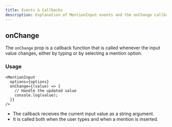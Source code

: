 ```yaml
---
title: Events & Callbacks
description: Explanation of MentionInput events and the onChange callback.
---
```


## onChange

The `onChange` prop is a callback function that is called whenever the input value changes, either by typing or by selecting a mention option.

### Usage

```tsx
<MentionInput
  options={options}
  onChange={(value) => {
    // Handle the updated value
    console.log(value);
  }}
/>
```

- The callback receives the current input value as a string argument.
- It is called both when the user types and when a mention is inserted.
